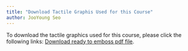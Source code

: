 ```yaml
---
title: "Download Tactile Graphis Used for this Course"
author: JooYoung Seo
---
```


To download the tactile graphics used for this course, please click the following links: [Download ready to emboss pdf file](tactile_graphs.pdf).


